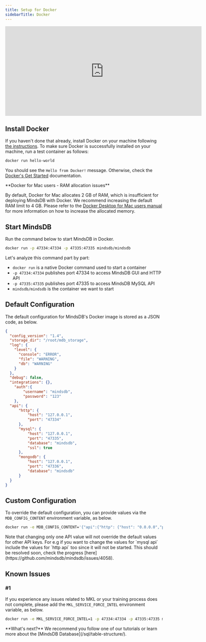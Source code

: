 ```yaml
---
title: Setup for Docker
sidebarTitle: Docker
---
```


<iframe
  className="w-full h-96"
  width="628"
  height="286"
  src="https://www.youtube.com/embed/Bmuavy0MelQ"
  title="Deploy MindsDB using Docker"
  frameborder="0"
  allow="accelerometer; autoplay; clipboard-write; encrypted-media; gyroscope; picture-in-picture"
  allowfullscreen
></iframe>

## Install Docker

If you haven't done that already, install Docker on your machine following
[the instructions](https://docs.docker.com/install). To make sure Docker is
successfully installed on your machine, run a test container as follows:

```bash
docker run hello-world
```

You should see the `Hello from Docker!` message. Otherwise, check the
[Docker's Get Started](https://www.docker.com/get-started) documentation.

<Warning>
**Docker for Mac users - RAM allocation issues**

By default, Docker for Mac allocates 2 GB of RAM, which is insufficient for
deploying MindsDB with Docker. We recommend increasing the default RAM limit to
4 GB. Please refer to the
[Docker Desktop for Mac users manual](https://docs.docker.com/desktop/mac/#resources)
for more information on how to increase the allocated memory.

</Warning>

## Start MindsDB

Run the command below to start MindsDB in Docker.

```bash
docker run -p 47334:47334 -p 47335:47335 mindsdb/mindsdb
```

Let's analyze this command part by part:

- `docker run` is a native Docker command used to start a container
- `-p 47334:47334` publishes port 47334 to access MindsDB GUI and HTTP
  API
- `-p 47335:47335` publishes port 47335 to access MindsDB MySQL API
- `mindsdb/mindsdb` is the container we want to start

## Default Configuration

The default configuration for MindsDB's Docker image is stored as a JSON code,
as below.

```json
{
  "config_version": "1.4",
  "storage_dir": "/root/mdb_storage",
  "log": {
    "level": {
      "console": "ERROR",
      "file": "WARNING",
      "db": "WARNING"
    }
  },
  "debug": false,
  "integrations": {},
    "auth":{
        "username": "mindsdb",
        "password": "123"
    },
  "api": {
      "http": {
          "host": "127.0.0.1",
          "port": "47334"
      },
      "mysql": {
          "host": "127.0.0.1",
          "port": "47335",
          "database": "mindsdb",
          "ssl": true
      },
      "mongodb": {
          "host": "127.0.0.1",
          "port": "47336",
          "database": "mindsdb"
      }
  }
}
```

## Custom Configuration

To override the default configuration, you can provide values via the
`MDB_CONFIG_CONTENT` environment variable, as below.

```bash
docker run -e MDB_CONFIG_CONTENT='{"api":{"http": {"host": "0.0.0.0","port": "8080"}}}' mindsdb/mindsdb
```
<Warning>
Note that changing only one API value will not override the default values for other API keys. For e.g if you want to change the values for `mysql api` include the 
values for `http api` too since it will not be started. This should be resolved soon, 
check the progress [here](https://github.com/mindsdb/mindsdb/issues/4058).
</Warning>

## Known Issues

### #1

If you experience any issues related to MKL or your training process does not
complete, please add the `MKL_SERVICE_FORCE_INTEL` environment variable,
as below.

```bash
docker run -e MKL_SERVICE_FORCE_INTEL=1 -p 47334:47334 -p 47335:47335 mindsdb/mindsdb
```

<Tip>
**What's next?** We recommend you follow one of our tutorials or learn more about the
[MindsDB Database](/sql/table-structure/).
</Tip>
